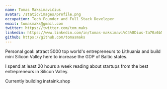 ```yaml
---
name: Tomas Maksimavičius
avatar: /static/images/profile.png
occupation: Tech Founder and Full Stack Developer
email: tomasmaks@gmail.com
twitter: https://twitter.com/tom_maks
linkedin: https://www.linkedin.com/in/tomas-maksimavi%C4%8Dius-7a70a6b5/
github: https://github.com/tomasmaks
---
```


Personal goal: attract 5000 top world's entrepreneurs to Lithuania and build mini Silicon Valley here to increase the GDP of Baltic states.

I spend at least 20 hours a week reading about startups from the best entrepreneurs in Silicon Valley.

Currently building instaink.shop
